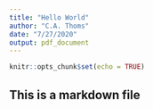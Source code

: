 ```yaml
---
title: "Hello World"
author: "C.A. Thoms"
date: "7/27/2020"
output: pdf_document
---
```

  
  ```r
knitr::opts_chunk$set(echo = TRUE)
```

## This is a markdown file
